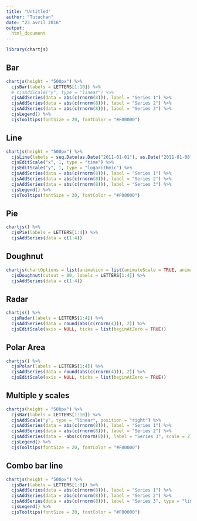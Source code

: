 ```yaml
---
title: "Untitled"
author: "Tutuchan"
date: "23 avril 2016"
output: 
  html_document
---
```


```r
library(chartjs)
```

## Bar

```r
chartjs(height = "500px") %>%
  cjsBar(labels = LETTERS[1:10]) %>%
  # cjsAddScale("y", type = "linear") %>%
  cjsAddSeries(data = abs(c(rnorm(8))), label = "Series 1") %>%
  cjsAddSeries(data = abs(c(rnorm(8))), label = "Series 2") %>%
  cjsAddSeries(data = abs(c(rnorm(8))), label = "Series 3") %>% 
  cjsLegend() %>% 
  cjsTooltips(fontSize = 20, fontColor = "#F00000")
```

## Line

```r
chartjs(height = "500px") %>%
  cjsLine(labels = seq.Date(as.Date("2011-01-01"), as.Date("2011-01-08"), by = 1)) %>%
  cjsEditScale("x", 1, type = "time") %>% 
  cjsEditScale("y", 1, type = "logarithmic") %>%
  cjsAddSeries(data = abs(c(rnorm(8))), label = "Series 1") %>%
  cjsAddSeries(data = abs(c(rnorm(8))), label = "Series 2") %>%
  cjsAddSeries(data = abs(c(rnorm(8))), label = "Series 3") %>% 
  cjsLegend() %>% 
  cjsTooltips(fontSize = 20, fontColor = "#F00000")
```


## Pie 

```r
chartjs() %>%
  cjsPie(labels = LETTERS[1:4]) %>%
  cjsAddSeries(data = c(1:4))
```

## Doughnut 

```r
chartjs(chartOptions = list(animation = list(animateScale = TRUE, animateRotate = FALSE))) %>%
  cjsDoughnut(cutout = 80, labels = LETTERS[1:4]) %>%
  cjsAddSeries(data = c(1:4))
```

## Radar

```r
chartjs() %>%
  cjsRadar(labels = LETTERS[1:4]) %>%
  cjsAddSeries(data = round(abs(c(rnorm(4))), 2)) %>% 
  cjsEditScale(axis = NULL, ticks = list(beginAtZero = TRUE))
```

## Polar Area

```r
chartjs() %>%
  cjsPolar(labels = LETTERS[1:4]) %>%
  cjsAddSeries(data = round(abs(c(rnorm(4))), 2)) %>% 
  cjsEditScale(axis = NULL, ticks = list(beginAtZero = TRUE))
```

## Multiple y scales

```r
chartjs(height = "500px") %>%
  cjsBar(labels = LETTERS[1:10]) %>%
  cjsAddScale("y", type = "linear", position = "right") %>%
  cjsAddSeries(data = abs(c(rnorm(8))), label = "Series 1") %>%
  cjsAddSeries(data = abs(c(rnorm(8))), label = "Series 2") %>%
  cjsAddSeries(data = -abs(c(rnorm(8))), label = "Series 3", scale = 2) %>%
  cjsLegend() %>% 
  cjsTooltips(fontSize = 20, fontColor = "#F00000")
```

## Combo bar line

```r
chartjs(height = "500px") %>%
  cjsBar(labels = LETTERS[1:8]) %>%
  cjsAddSeries(data = abs(c(rnorm(8))), label = "Series 1") %>%
  cjsAddSeries(data = abs(c(rnorm(8))), label = "Series 2") %>%
  cjsAddSeries(data = abs(c(rnorm(8))), label = "Series 3", type = "line") %>%
  cjsLegend() %>% 
  cjsTooltips(fontSize = 20, fontColor = "#F00000")
```

